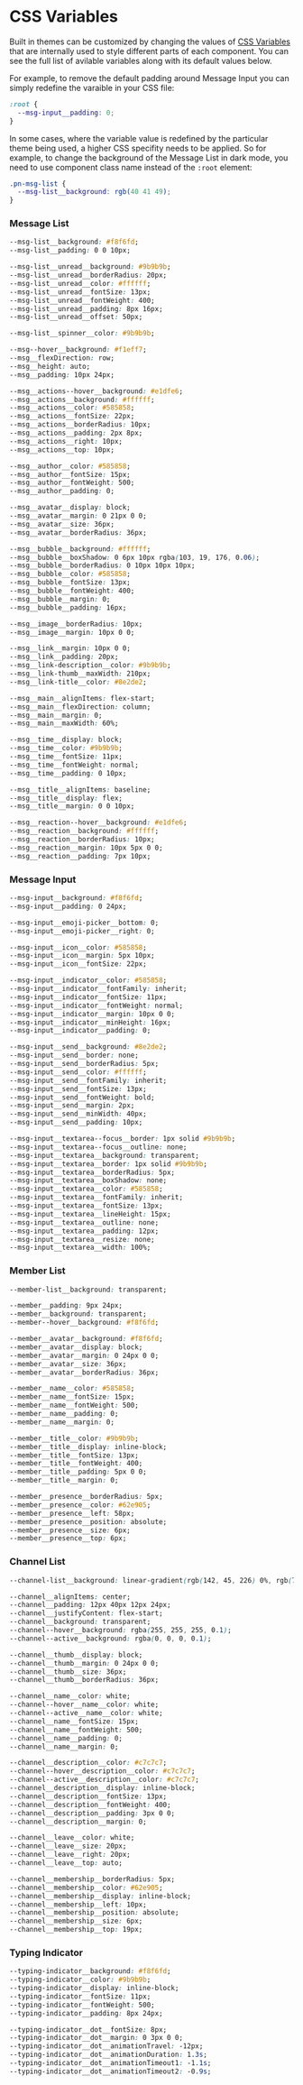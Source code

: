 
<Meta title="UI Customization/CSS Variables" />

# CSS Variables

Built in themes can be customized by changing the values of
[CSS Variables](https://developer.mozilla.org/en-US/docs/Web/CSS/Using_CSS_custom_properties) that
are internally used to style different parts of each component. You can see the full list of
avilable variables along with its default values below.

For example, to remove the default padding around Message Input you can simply redefine the varaible
in your CSS file:

```css
:root {
  --msg-input__padding: 0;
}
```

In some cases, where the variable value is redefined by the particular theme being used, a higher
CSS specifity needs to be applied. So for example, to change the background of the Message List in
dark mode, you need to use component class name instead of the `:root` element:

```css
.pn-msg-list {
  --msg-list__background: rgb(40 41 49);
}
```

### Message List

```css
--msg-list__background: #f8f6fd;
--msg-list__padding: 0 0 10px;

--msg-list__unread__background: #9b9b9b;
--msg-list__unread__borderRadius: 20px;
--msg-list__unread__color: #ffffff;
--msg-list__unread__fontSize: 13px;
--msg-list__unread__fontWeight: 400;
--msg-list__unread__padding: 8px 16px;
--msg-list__unread__offset: 50px;

--msg-list__spinner__color: #9b9b9b;

--msg--hover__background: #f1eff7;
--msg__flexDirection: row;
--msg__height: auto;
--msg__padding: 10px 24px;

--msg__actions--hover__background: #e1dfe6;
--msg__actions__background: #ffffff;
--msg__actions__color: #585858;
--msg__actions__fontSize: 22px;
--msg__actions__borderRadius: 10px;
--msg__actions__padding: 2px 8px;
--msg__actions__right: 10px;
--msg__actions__top: 10px;

--msg__author__color: #585858;
--msg__author__fontSize: 15px;
--msg__author__fontWeight: 500;
--msg__author__padding: 0;

--msg__avatar__display: block;
--msg__avatar__margin: 0 21px 0 0;
--msg__avatar__size: 36px;
--msg__avatar__borderRadius: 36px;

--msg__bubble__background: #ffffff;
--msg__bubble__boxShadow: 0 6px 10px rgba(103, 19, 176, 0.06);
--msg__bubble__borderRadius: 0 10px 10px 10px;
--msg__bubble__color: #585858;
--msg__bubble__fontSize: 13px;
--msg__bubble__fontWeight: 400;
--msg__bubble__margin: 0;
--msg__bubble__padding: 16px;

--msg__image__borderRadius: 10px;
--msg__image__margin: 10px 0 0;

--msg__link__margin: 10px 0 0;
--msg__link__padding: 20px;
--msg__link-description__color: #9b9b9b;
--msg__link-thumb__maxWidth: 210px;
--msg__link-title__color: #8e2de2;

--msg__main__alignItems: flex-start;
--msg__main__flexDirection: column;
--msg__main__margin: 0;
--msg__main__maxWidth: 60%;

--msg__time__display: block;
--msg__time__color: #9b9b9b;
--msg__time__fontSize: 11px;
--msg__time__fontWeight: normal;
--msg__time__padding: 0 10px;

--msg__title__alignItems: baseline;
--msg__title__display: flex;
--msg__title__margin: 0 0 10px;

--msg__reaction--hover__background: #e1dfe6;
--msg__reaction__background: #ffffff;
--msg__reaction__borderRadius: 10px;
--msg__reaction__margin: 10px 5px 0 0;
--msg__reaction__padding: 7px 10px;
```

### Message Input

```css
--msg-input__background: #f8f6fd;
--msg-input__padding: 0 24px;

--msg-input__emoji-picker__bottom: 0;
--msg-input__emoji-picker__right: 0;

--msg-input__icon__color: #585858;
--msg-input__icon__margin: 5px 10px;
--msg-input__icon__fontSize: 22px;

--msg-input__indicator__color: #585858;
--msg-input__indicator__fontFamily: inherit;
--msg-input__indicator__fontSize: 11px;
--msg-input__indicator__fontWeight: normal;
--msg-input__indicator__margin: 10px 0 0;
--msg-input__indicator__minHeight: 16px;
--msg-input__indicator__padding: 0;

--msg-input__send__background: #8e2de2;
--msg-input__send__border: none;
--msg-input__send__borderRadius: 5px;
--msg-input__send__color: #ffffff;
--msg-input__send__fontFamily: inherit;
--msg-input__send__fontSize: 13px;
--msg-input__send__fontWeight: bold;
--msg-input__send__margin: 2px;
--msg-input__send__minWidth: 40px;
--msg-input__send__padding: 10px;

--msg-input__textarea--focus__border: 1px solid #9b9b9b;
--msg-input__textarea--focus__outline: none;
--msg-input__textarea__background: transparent;
--msg-input__textarea__border: 1px solid #9b9b9b;
--msg-input__textarea__borderRadius: 5px;
--msg-input__textarea__boxShadow: none;
--msg-input__textarea__color: #585858;
--msg-input__textarea__fontFamily: inherit;
--msg-input__textarea__fontSize: 13px;
--msg-input__textarea__lineHeight: 15px;
--msg-input__textarea__outline: none;
--msg-input__textarea__padding: 12px;
--msg-input__textarea__resize: none;
--msg-input__textarea__width: 100%;
```

### Member List

```css
--member-list__background: transparent;

--member__padding: 9px 24px;
--member__background: transparent;
--member--hover__background: #f8f6fd;

--member__avatar__background: #f8f6fd;
--member__avatar__display: block;
--member__avatar__margin: 0 24px 0 0;
--member__avatar__size: 36px;
--member__avatar__borderRadius: 36px;

--member__name__color: #585858;
--member__name__fontSize: 15px;
--member__name__fontWeight: 500;
--member__name__padding: 0;
--member__name__margin: 0;

--member__title__color: #9b9b9b;
--member__title__display: inline-block;
--member__title__fontSize: 13px;
--member__title__fontWeight: 400;
--member__title__padding: 5px 0 0;
--member__title__margin: 0;

--member__presence__borderRadius: 5px;
--member__presence__color: #62e905;
--member__presence__left: 58px;
--member__presence__position: absolute;
--member__presence__size: 6px;
--member__presence__top: 6px;
```

### Channel List

```css
--channel-list__background: linear-gradient(rgb(142, 45, 226) 0%, rgb(74, 0, 224) 100%);

--channel__alignItems: center;
--channel__padding: 12px 40px 12px 24px;
--channel__justifyContent: flex-start;
--channel__background: transparent;
--channel--hover__background: rgba(255, 255, 255, 0.1);
--channel--active__background: rgba(0, 0, 0, 0.1);

--channel__thumb__display: block;
--channel__thumb__margin: 0 24px 0 0;
--channel__thumb__size: 36px;
--channel__thumb__borderRadius: 36px;

--channel__name__color: white;
--channel--hover__name__color: white;
--channel--active__name__color: white;
--channel__name__fontSize: 15px;
--channel__name__fontWeight: 500;
--channel__name__padding: 0;
--channel__name__margin: 0;

--channel__description__color: #c7c7c7;
--channel--hover__description__color: #c7c7c7;
--channel--active__description__color: #c7c7c7;
--channel__description__display: inline-block;
--channel__description__fontSize: 13px;
--channel__description__fontWeight: 400;
--channel__description__padding: 3px 0 0;
--channel__description__margin: 0;

--channel__leave__color: white;
--channel__leave__size: 20px;
--channel__leave__right: 20px;
--channel__leave__top: auto;

--channel__membership__borderRadius: 5px;
--channel__membership__color: #62e905;
--channel__membership__display: inline-block;
--channel__membership__left: 10px;
--channel__membership__position: absolute;
--channel__membership__size: 6px;
--channel__membership__top: 19px;
```

### Typing Indicator

```css
--typing-indicator__background: #f8f6fd;
--typing-indicator__color: #9b9b9b;
--typing-indicator__display: inline-block;
--typing-indicator__fontSize: 11px;
--typing-indicator__fontWeight: 500;
--typing-indicator__padding: 8px 24px;

--typing-indicator__dot__fontSize: 8px;
--typing-indicator__dot__margin: 0 3px 0 0;
--typing-indicator__dot__animationTravel: -12px;
--typing-indicator__dot__animationDuration: 1.3s;
--typing-indicator__dot__animationTimeout1: -1.1s;
--typing-indicator__dot__animationTimeout2: -0.9s;
```
